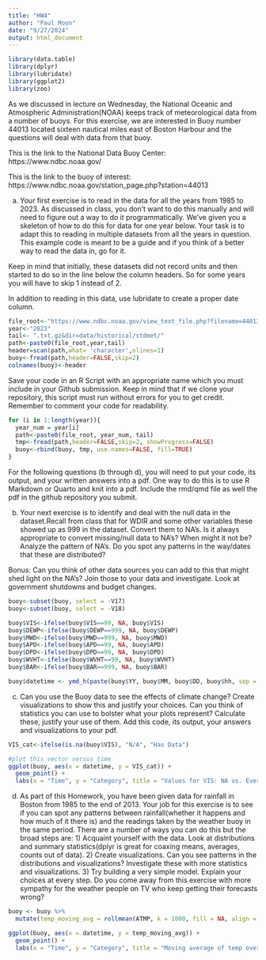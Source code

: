 ```yaml
---
title: "HW4"
author: "Paul Moon"
date: "9/27/2024"
output: html_document
---
```


```r
library(data.table)
library(dplyr)
library(lubridate)
library(ggplot2)
library(zoo)
```

As we discussed in lecture on Wednesday, the National Oceanic and Atmospheric Administration(NOAA) keeps track of meteorological data from a number of buoys. For this exercise, we are interested in Buoy number 44013 located sixteen nautical miles east of Boston Harbour and the questions will deal with data from that buoy.

This is the link to the National Data Buoy Center: https://www.ndbc.noaa.gov/

This is the link to the buoy of interest: https://www.ndbc.noaa.gov/station_page.php?station=44013


(a) Your first exercise is to read in the data for all the years from 1985 to 2023. As discussed in class, you don’t want to do this manually and will need to figure out a way to do it programmatically. We’ve given you a skeleton of how to do this for data for one year below. Your task is to adapt this to reading in multiple datasets from all the years in question. This example code is meant to be a guide and if you think of a better way to read the data in, go for it.

Keep in mind that initially, these datasets did not record units and then started to do so in the line below the column headers. So for some years you will have to skip 1 instead of 2.

In addition to reading in this data, use lubridate to create a proper date column.
```r
file_root<-"https://www.ndbc.noaa.gov/view_text_file.php?filename=44013h"
year<-"2023"
tail<- ".txt.gz&dir=data/historical/stdmet/"
path<-paste0(file_root,year,tail)
header=scan(path,what= 'character',nlines=1)
buoy<-fread(path,header=FALSE,skip=2)
colnames(buoy)<-header
```

Save your code in an R Script with an appropriate name which you must include in your Github submission. Keep in mind that if we clone your repository, this script must run without errors for you to get credit. Remember to comment your code for readability.

```r
for (i in 1:length(year)){
  year_num = year[i]
  path<-paste0(file_root, year_num, tail)
  tmp<-fread(path,header=FALSE,skip=2, showProgress=FALSE)
  buoy<-rbind(buoy, tmp, use.names=FALSE, fill=TRUE)
}
```

For the following questions (b through d), you will need to put your code, its output, and your written answers into a pdf. One way to do this is to use R Markdown or Quarto and knit into a pdf. Include the rmd/qmd file as well the pdf in the github repository you submit.

(b) Your next exercise is to identify and deal with the null data in the dataset.Recall from class that for WDIR and some other variables these showed up as 999 in the dataset. Convert them to NA’s. Is it always appropriate to convert missing/null data to NA’s? When might it not be? Analyze the pattern of NA’s. Do you spot any patterns in the way/dates that these are distributed?

Bonus: Can you think of other data sources you can add to this that might shed light on the NA’s? Join those to your data and investigate. Look at government shutdowns and budget changes.

```r
buoy<-subset(buoy, select = -V17)
buoy<-subset(buoy, select = -V18)

buoy$VIS<-ifelse(buoy$VIS==99, NA, buoy$VIS)
buoy$DEWP<-ifelse(buoy$DEWP==999, NA, buoy$DEWP)
buoy$MWD<-ifelse(buoy$MWD==999, NA, buoy$MWD)
buoy$APD<-ifelse(buoy$APD==99, NA, buoy$APD)
buoy$DPD<-ifelse(buoy$DPD==99, NA, buoy$DPD)
buoy$WVHT<-ifelse(buoy$WVHT==99, NA, buoy$WVHT)
buoy$BAR<-ifelse(buoy$BAR==999, NA, buoy$BAR)

buoy$datetime <- ymd_h(paste(buoy$YY, buoy$MM, buoy$DD, buoy$hh, sep = "-"))
```

(c) Can you use the Buoy data to see the effects of climate change? Create visualizations to show this and justify your choices. Can you think of statistics you can use to bolster what your plots represent? Calculate these, justify your use of them. Add this code, its output, your answers and visualizations to your pdf.

```r
VIS_cat<-ifelse(is.na(buoy$VIS), "N/A", "Has Data")

#plot this vector versus time 
ggplot(buoy, aes(x = datetime, y = VIS_cat)) +
  geom_point() +
  labs(x = "Time", y = "Category", title = "Values for VIS: NA vs. Everything Else")
```

(d) As part of this Homework, you have been given data for rainfall in Boston from 1985 to the end of 2013. Your job for this exercise is to see if you can spot any patterns between rainfall(whether it happens and how much of it there is) and the readings taken by the weather buoy in the same period. There are a number of ways you can do this but the broad steps are: 1) Acquaint yourself with the data. Look at distributions and summary statistics(dplyr is great for coaxing means, averages, counts out of data). 2) Create visualizations. Can you see patterns in the distributions and visualizations? Investigate these with more statistics and visualizations. 3) Try building a very simple model. Explain your choices at every step. Do you come away from this exercise with more sympathy for the weather people on TV who keep getting their forecasts wrong?

```r
buoy <- buoy %>%
  mutate(temp_moving_avg = rollmean(ATMP, k = 1000, fill = NA, align = "center"))

ggplot(buoy, aes(x = datetime, y = temp_moving_avg)) +
  geom_point() +
  labs(x = "Time", y = "Category", title = "Moving average of temp over time")
```
